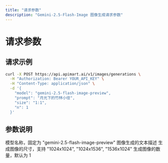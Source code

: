 ```yaml
---
title: "请求参数"
description: "Gemini-2.5-Flash-Image 图像生成请求参数"
---
```


# 请求参数

## 请求示例

<RequestExample>

```bash
curl -X POST https://api.apimart.ai/v1/images/generations \
  -H "Authorization: Bearer YOUR_API_KEY" \
  -H "Content-Type: application/json" \
  -d '{
    "model": "gemini-2.5-flash-image-preview",
    "prompt": "月光下的竹林小径",
    "size": "1:1",
    "n": 1
  }'
```

</RequestExample>

## 参数说明

<ParamField query="model" type="string" required>
  模型名称，固定为 "gemini-2.5-flash-image-preview"
</ParamField>

<ParamField query="prompt" type="string" required>
  图像生成的文本描述
</ParamField>

<ParamField query="size" type="string">
  生成图像的尺寸，支持 "1024x1024", "1024x1536", "1536x1024"
</ParamField>

<ParamField query="n" type="integer">
  生成图像的数量，默认为 1
</ParamField>

